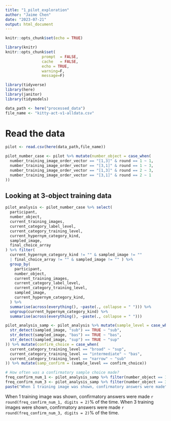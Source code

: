 ```yaml
---
title: "1_pilot_exploration"
author: "Jaime Chen"
date: "2023-07-21"
output: html_document
---
```


```r
knitr::opts_chunk$set(echo = TRUE)
```

```r
library(knitr)
knitr::opts_chunk$set(
                prompt  = FALSE,
                cache   = FALSE,
                echo = TRUE,
                warning=F,
                message=F)

library(tidyverse)
library(here)
library(janitor)
library(tidymodels)

data_path <- here("processed_data")
file_name <- "kitty-act-v1-alldata.csv"
```

# Read the data

```r
pilot <- read.csv(here(data_path,file_name))
```

```r
pilot_number_case <- pilot %>% mutate(number_object = case_when(
  number_training_image_order_vector == "[1,3]" & round == 1 ~ 1,
  number_training_image_order_vector == "[3,1]" & round == 1 ~ 3,
  number_training_image_order_vector == "[1,3]" & round == 2 ~ 3,
  number_training_image_order_vector == "[3,1]" & round == 2 ~ 1
))
```

## Looking at 3-object training data

```r
pilot_analysis <- pilot_number_case %>% select(
  participant,
  number_object,
  current_training_images,
  current_category_label_level,
  current_category_training_level,
  current_hypernym_category_kind,
  sampled_image,
  final_choice_array
) %>% filter(
  current_hypernym_category_kind != "" & sampled_image != "" 
  | final_choice_array != "" & sampled_image != "" ) %>% 
  group_by(
    participant,
    number_object,
    current_training_images,
    current_category_label_level,
    current_category_training_level,
    sampled_image,
    current_hypernym_category_kind,
  ) %>% 
  summarise(across(everything(), ~paste(., collapse = " "))) %>%
  ungroup(current_hypernym_category_kind) %>% 
  summarise(across(everything(), ~paste(., collapse = " ")))

pilot_analysis_samp <- pilot_analysis %>% mutate(sample_level = case_when(
  str_detect(sampled_image, "sub") == TRUE ~ "sub",
  str_detect(sampled_image, "bas") == TRUE ~ "bas",
  str_detect(sampled_image, "sup") == TRUE ~ "sup"
)) %>% mutate(confirm_choice = case_when(
  current_category_training_level == "broad" ~ "sup",
  current_category_training_level == "intermediate" ~ "bas",
  current_category_training_level == "narrow" ~ "sub"
)) %>% mutate(samp_confirm = (sample_level == confirm_choice))

# How often was a confirmatory sample choice made?
freq_confirm_num_1 <- pilot_analysis_samp %>% filter(number_object == 1) %>% pull(samp_confirm) %>% mean()*100
freq_confirm_num_3 <- pilot_analysis_samp %>% filter(number_object == 3) %>% pull(samp_confirm) %>% mean()*100
paste("When 1 training image was shown, confirmatory answers were made", round(freq_confirm_num_1, digits = 2), "% of the time. When 3 training images were shown, confirmatory answers were made", round(freq_confirm_num_3, digits = 2), "% of the time.")
```

When 1 training image was shown, confirmatory answers were made `r round(freq_confirm_num_1, digits = 2)`% of the time. When 3 training images were shown, confirmatory answers were made `r round(freq_confirm_num_3, digits = 2)`% of the time.